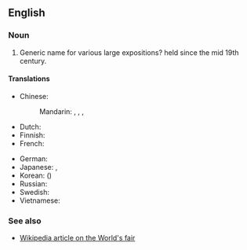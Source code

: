 ==English==

===Noun===
<!-- proper noun?? -->
{{infl|en|noun}}
# Generic name for various large expositions? held since the mid 19th century.

====Translations====
{{trans-top|a regular international exposition}}
* Chinese:
*: Mandarin: {{t|zh|世博會|sc=Hani}},  {{t|zh|世博会|tr=Shìbó-huì|sc=Hani}},  {{t|zh|世界博覽會|sc=Hani}},  {{t|zh|世界博览会|tr=Shìjìe bólǎnhuì|sc=Hani}}
* Dutch: {{t|nl|wereldtentoonstelling}}
* Finnish: {{t-|fi|maailmannäyttely}}
* French: {{t|fr|Exposition universelle|f}} <!-- note: capital letter to the first word but not the second -->
{{trans-mid}}
* German: {{t|de|Weltausstellung|f}}
* Japanese: {{t|ja|国際博覧会|tr=こくさいはくらんかい, kokusai hakurankai|sc=Jpan}}, {{t|ja|世界博覧会|tr=せかいはくらんかい, sekai hakurankai|sc=Jpan}}
* Korean: {{t|ko|세계 박람회|tr=segye baglamhoe|sc=Kore}} ({{t|ko|世界博覽會|sc=Kore}})
* Russian: {{t|ru|всемирная выставка|f|tr=vsemírnaja výstavka|sc=Cyrl}}
* Swedish: {{t|sv|världsutställning}}
* Vietnamese: {{t|vi|triển lãm Thế giới}}
{{trans-bottom}}

===See also===
*[[w:World's fair|Wikipedia article on the World's fair]]<!-- not sure what term/capitalization is better here -->